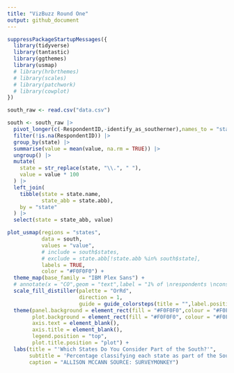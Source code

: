```yaml
---
title: "VizBuzz Round One"
output: github_document
---
```


```r
suppressPackageStartupMessages({
  library(tidyverse)
  library(tantastic)
  library(ggthemes)
  library(usmap)
  # library(hrbrthemes)
  # library(scales)
  # library(patchwork)
  # library(cowplot)
})

```



```r
south_raw <- read.csv("data.csv")

south <- south_raw |> 
  pivot_longer(c(-RespondentID,-identify_as_southerner),names_to = "state") |> 
  filter(!is.na(RespondentID)) |> 
  group_by(state) |> 
  summarise(value = mean(value, na.rm = TRUE)) |> 
  ungroup() |> 
  mutate(
    state = str_replace(state, "\\.", " "),
    value = value * 100
  ) |> 
  left_join(
    tibble(state = state.name, 
           state_abb = state.abb),
    by = "state"
  ) |> 
  select(state = state_abb, value)

plot_usmap(regions = "states",
           data = south,
           values = "value",
           # include = south$states,
           # exclude = state.abb[!state.abb %in% south$state],
           labels = TRUE,
           color = "#F0F0F0") + 
  theme_map(base_family = "IBM Plex Sans") +
  # annotate(x = "CO",geom = "text",label = "1% of \nrespondents \nconsidered\n Colorado part \nof the South")+
  scale_fill_distiller(palette = "OrRd", 
                       direction = 1,
                       guide = guide_colorsteps(title = "",label.position = c("top"))) + 
  theme(panel.background = element_rect(fill = "#F0F0F0",colour = "#F0F0F0"),
        plot.background = element_rect(fill = "#F0F0F0", colour = "#F0F0F0"),
        axis.text = element_blank(),
        axis.title = element_blank(),
        legend.position = "top",
        plot.title.position = "plot") + 
  labs(title = "'Which States Do You Consider Part of the South?'",
       subtitle = 'Percentage classifying each state as part of the South, from a survey \n of 1,135 people identifiying "some" or "a lot" as a Southerner',
       caption = "ALLISON MCCANN SOURCE: SURVEYMONKEY")

```

```r

```

